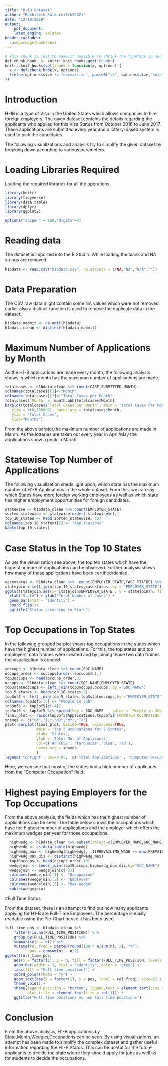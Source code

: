 ---
title: "H-1B Dataset"
author: "Rushikesh Kulkarni(rk3502)"
date: "13/10/2019"
output:
    pdf_document:
    latex_engine: xelatex
header-includes:
  \usepackage{booktabs}
---

```{r echo=FALSE}
# This chunk is just to make it possible to shrink the typeface in succeeding chunks. Mainly this will be used for the crosstabs.
def.chunk.hook  <- knitr::knit_hooks$get("chunk")
knitr::knit_hooks$set(chunk = function(x, options) {
  x <- def.chunk.hook(x, options)
  ifelse(options$size != "normalsize", paste0("\\", options$size,"\n\n", x, "\n\n \\normalsize"), x)
})
```

# Introduction

H-1B is a type of Visa in the United States which allows companies to hire foreign employers. The given dataset contains the details regarding the applicants who applied for this Visa Status from October 2016 to June 2017. These applications are submitted every year and a lottery-based system is used to pick the candidates.

The following visualizations and analysis try to simplify the given dataset by breaking down according to various parameters.

# Loading Libraries Required

Loading the required libraries for all the operations.

```{r loadlibraries}
library(knitr)
library(tidyverse)
library(data.table)
library(dplyr)
library(ggplot2)

options("scipen" = 100,"digits"=4)
```

# Reading data

The dataset is imported into the R Studio. While loading the blank and NA strings are removed.

```{r loaddata}
h1bdata <- read.csv("h1bdata.csv", na.strings = c(NA,"NA","N/A",""))
```

# Data Preparation

The CSV raw data might contain some NA values which were not removed earlier also a distinct function is used to remove the duplicate data in the dataset.

```{r dataclean}
h1bdata_naomit <- na.omit(h1bdata)
h1bdata_clean <- distinct(h1bdata_naomit)
```

# Maximum Number of Applications by Month

As the H1-B applications are made every month, the following analysis shows in which month has the maximum number of applications are made.

```{r totalapps}
totalcases <- h1bdata_clean %>% count(CASE_SUBMITTED_MONTH)
colnames(totalcases)[1]<-"Month"
colnames(totalcases)[2]<-"Total Cases per Month"
totalcases$`Month` <- month.abb[totalcases$Month]
barplot(totalcases$`Total Cases per Month`, main = "Total Cases Per Month",
   ylim = c(0,200000), names.arg = totalcases$Month,
   ylab = "Total Cases",
   xlab="Months")
```


From the above barplot,the maximum number of applications are made in March. As the lotteries are taken out every year in April/May the applications show a peak in March.

# Statewise Top Number of Applications

The following visualization sheds light upon, which state has the maximum number of H1-B Applications in the whole dataset. From this, we can say which States have more foreign working employees as well as which state has higher employment opportunities for foreign candidates.

```{r topstates}
statewise <- h1bdata_clean %>% count(EMPLOYER_STATE)
sorted_statewise <- statewise[order(-statewise$n),]
top_10_states <- head(sorted_statewise, 10)
colnames(top_10_states)[2] <- "Applications"
kable(top_10_states)
```

# Case Status in the Top 10 States

As per the visualization see above, the top ten states which have the highest number of applications can be observed. Further analysis shows how many of those applications have been certified/denied.

```{r casestatusbystate}
casestatus <- h1bdata_clean %>%  count(EMPLOYER_STATE,CASE_STATUS) %>% group_by(EMPLOYER_STATE)
statejoin <-left_join(top_10_states,casestatus, by = "EMPLOYER_STATE")
ggplot(statejoin,aes(x= statejoin$EMPLOYER_STATE , y = statejoin$n, fill = `CASE_STATUS` )) + 
  xlab("State") + ylab("Total Number of Cases") +
  geom_bar(stat = "identity") + 
  coord_flip()+
  ggtitle("Status according to State")
```

# Top Occupations in Top States

In the following grouped barplot shows top occupations in the states which have the highest number of applications. For this, the top states and top employers' data frames were created and by joining those two data frames the visualization is created.

```{r occupations}
soccups <- h1bdata_clean %>% count(SOC_NAME)
occups_order <- soccups[order(-soccups$n),]
top3occups <- head(occups_order,3)
occups <- h1bdata_clean %>% count(SOC_NAME,EMPLOYER_STATE)
top3stateoccups <- left_join(top3occups,occups, by ="SOC_NAME")
top_5_states <- head(top_10_states,5)
top3of5 <- left_join(top_5_states,top3stateoccups,by ="EMPLOYER_STATE")
colnames(top3of5)[5] <- "People in Job"
top3of5 <- top3of5[c(-4)]
top3of5 <- top3of5 %>% spread(key = SOC_NAME  , value = `People in Job` )
final_plot <- rbind(top3of5$Applications,top3of5$`COMPUTER OCCUPATION`,top3of5$ANALYSTS,top3of5$ENGINEERS)
xnames <- c("CA","IL","NJ","NY","TX")
plot<-barplot(final_plot, beside=TRUE, axisnames=TRUE,
              main = 'Top 3 Occupations for 5 States',
              xlab= 'States',
              ylab = 'Total No. of Applicants',
              col=c('#FFF652', 'turquoise','blue','red'),
              names.arg = xnames
              )
legend('topright', cex=0.65,  c('Total Applications' , 'Computer Occupation','Analyst','Engineers'), fill=c('#FFF652', 'turquoise','blue','red'))
```

Here, we can see that most of the states had a high number of applicants from the "Computer Occupation" field. 


# Highest paying Employers for the Top Occupations

From the above analysis, the fields which has the highest number of applications can be seen. The table below shows the occupations which have the highest number of applications and the employer which offers the maximum wedges per year for those occupations.

```{r pay}
  highwedg <- h1bdata_clean %>% subset(select=c(EMPLOYER_NAME,SOC_NAME,PREVAILING_WAGE))
  highwedg <- as.data.table(highwedg)
  highwedg_max <- highwedg[highwedg[, .I[PREVAILING_WAGE == max(PREVAILING_WAGE)], by=highwedg$SOC_NAME]$V1]
  highwedg_max_dis <- distinct(highwedg_max)
  top10occups <- head(occups_order,10)
  wedgejoin <- inner_join(top10occups,highwedg_max_dis,by="SOC_NAME") 
  wedgejoin <- wedgejoin[c(-2)]
  colnames(wedgejoin)[1] <- "Occupation"
  colnames(wedgejoin)[2] <- "Employer"
  colnames(wedgejoin)[3] <- "Max Wedge"
  kable(wedgejoin)
```


#Full Time Status

From the dataset, there is an attempt to find out how many applicants applying for H1-B are Full-Time Employees. The percentage is easily readable using the Pie-Chart hence it has been used.

```{r pie}
full_time_pos <- h1bdata_clean %>%
    filter(!is.na(FULL_TIME_POSITION)) %>%
    group_by(FULL_TIME_POSITION) %>%
    summarise(n = n()) %>%
    mutate(rel_freq = paste0(round(100 * n/sum(n), 2), "%"),
           pos = cumsum(n) - n/2)
ggplot(full_time_pos, 
    aes(x = factor(1), y = n, fill = factor(FULL_TIME_POSITION, levels = c("Y", "N")))) + 
    geom_bar(width = 1, stat = "identity", color = "grey") +
    labs(fill = "Full time position?") +
    coord_polar(theta = "y") +
    geom_text(aes(x = factor(1), y = pos, label = rel_freq), size=5) +
    theme_void() +
    theme(legend.position = "bottom", legend.text = element_text(size = 14),
          plot.title = element_text(size = rel(1))) +
    ggtitle("Full time positions vs non full time positions")

```

# Conclusion

From the above analysis, H1-B applications by State,Month,Wedges,Occupations can be seen. By using visualizations, an attempt has been made to simplify the complex dataset and gather useful information regarding the H1-B Status. This can be useful for the future applicants to decide the state where they should apply for jobs as well as for students to decide the occupations.